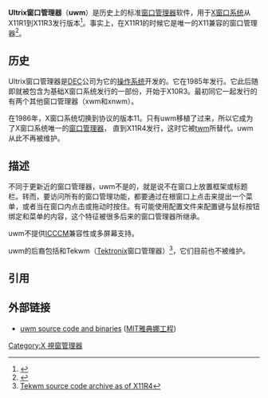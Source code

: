 {{infobox software
| name                   = uwm
| logo                   = 
| screenshot             = UWM-Ultrix Window Manager-Jan-2016.png
| caption                = uwm运行于[[Linux|Linux]]上，有一些窗口打开着。
| collapsible            = 
| author                 = Mike Gancarz, Bob Scheifler
| developer              = 
| released               = 1985年
| latest release version = 
| latest release date    = 1988年
| latest preview version = 
| latest preview date    = 
| programming language   = [[C语言|C]]
| operating system       = [[类Unix|类Unix]]
| platform               = 
| size                   = 
| language               = 
| genre                  = [[X窗口管理器|窗口管理器]]
| license                = 类似于[[BSD_License|BSD License]]
| website                = 
}}
{{Portal|自由软件}}

'''Ultrix窗口管理器'''（'''uwm'''）是历史上的标准[[X窗口管理器|窗口管理器]]软件，用于[[X窗口系统|X窗口系统]]从X11R1到X11R3发行版本<ref name="Mikes 1992">{{cite book
| last        = Mikes
| first       = S.
| title       = X Window System Program Design and Development
| publisher   = Addison-Wesley Publishing Company
| year        = 1992
| isbn        = 978-0-201-55077-1
| url         = https://books.google.com/books?id=YrtQAAAAMAAJ
| access-date = 20 September 2018
| page        = 10
| quote       = One of the most popular window managers since X was released is the Ultrix Window Manager, also known as (uwm), which provides very basic window management functions and a programmable interface for easy customization. A more ...
}}</ref>。事实上，在X11R1的时候它是唯一的X11兼容的窗口管理器<ref>{{cite web
| url       = http://www.linuxplanet.com/linuxplanet/reports/3000/2/
| title       = From the Desktop: Tom LaStrange Speaks!: Talking with a Man Named Tom
| first       = Brian
| last       = Proffitt
| page       = 2
| date       = 2001-02-06
| accessdate       = 2011-10-05
| archive-date       = 2019-03-06
| archive-url       = https://web.archive.org/web/20190306145723/http://www.linuxplanet.com/linuxplanet/reports/3000/2/
| dead-url       = no
}}</ref>。

== 历史 ==
Ultrix窗口管理器是[[DEC|DEC]]公司为它的{{en-link|Ultrix|Ultrix}}[[操作系统|操作系统]]开发的。它在1985年发行。它此后随即就被包含为基础X窗口系统发行的一部份，开始于X10R3。最初同它一起发行的有两个其他窗口管理器（xwm和xnwm）。

在1986年，X窗口系统切换到协议的版本11。只有uwm移植了过来，所以它成为了X窗口系统唯一的[[X窗口管理器|窗口管理器]]， 直到X11R4发行，这时它被[[twm|twm]]所替代。uwm从此不再被维护。

== 描述 ==
不同于更新近的窗口管理器，uwm不是{{en-link|re-parenting窗口管理器|re-parenting window manager|re-parenting}}的，就是说不在窗口上放置框架或标题栏。转而，要访问所有的窗口管理功能，都要通过在根窗口上点击来提出一个菜单，或者当在窗口内点击或拖动时按住{{en-link|Meta键|Meta key}}。有可能使用配置文件来配置键与鼠标按钮绑定和菜单的内容，这个特征被很多后来的窗口管理器所继承。

uwm不提供[[ICCCM|ICCCM]]兼容性或多屏幕支持。

uwm的后裔包括{{en-link|Ardent窗口管理器|Ardent Window Manager|awm}}和Tekwm（[[Tektronix|Tektronix]]窗口管理器）<ref>[http://web.mit.edu/afs/dev.mit.edu/project/x11r4/contrib/windowmgrs/tekwm/ Tekwm source code archive as of X11R4]</ref>，它们目前也不被维护。

== 引用 ==
{{Reflist}}

== 外部链接 ==
* [https://stuff.mit.edu/afs/athena/project/windowmanagers/dev/uwm/ uwm source code and binaries] {{Wayback|url=https://stuff.mit.edu/afs/athena/project/windowmanagers/dev/uwm/ |date=20160307164205 }} ([[MIT|MIT]][[雅典娜工程|雅典娜工程]])

{{X desktop environments and window managers}}
{{XWinSys}}

[[Category:X_視窗管理器|Category:X 視窗管理器]]